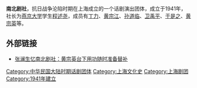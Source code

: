 '''南北剧社'''，抗日战争沦陷时期在上海成立的一个话剧演出团体，成立于1941年，社长为[[燕京大学|燕京大学]]学生[[程述尧|程述尧]]，成员有[[丁力|丁力]]、[[黄宗江|黄宗江]]、[[孙道临|孙道临]]、[[卫禹平|卫禹平]]、[[于是之|于是之]]、[[黄宗英|黄宗英]]等。

== 外部链接 ==
*[http://www.chinanews.com/cul/news/2010/03-29/2196026.shtml 张澜生忆南北剧社：黄宗英台下用功随时准备替补] {{Wayback|url=http://www.chinanews.com/cul/news/2010/03-29/2196026.shtml |date=20190916005118 }}
{{戲劇小作品}}

[[Category:中华民国大陆时期话剧团体|Category:中华民国大陆时期话剧团体]]
[[Category:上海文化史|Category:上海文化史]]
[[Category:上海剧团|Category:上海剧团]]
[[Category:1941年建立|Category:1941年建立]]